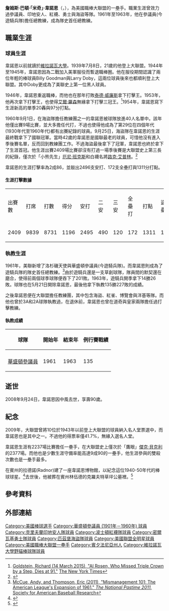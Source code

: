 {{Infobox baseball biography
|name        = 米奇·韋諾恩<br/>Mickey Vernon
|image       = Mickey Vernon 1961.jpg
|image_size  =
|caption     = 
|position    = [[一壘手|一壘手]]/[[總教練_(棒球)|總教練]]
|bats        = 左
|throws      = 左
|birth_date  = {{Birth date|1918|4|22}}
|birth_place = {{USA}}[[賓夕法尼亞州|賓夕法尼亞州]][[馬可斯胡克|馬可斯胡克]]
|death_date  = {{Death date and age|2008|9|24|1918|4|22}}
|death_place = {{USA}}[[賓夕法尼亞州|賓夕法尼亞州]][[梅迪亞_(賓夕法尼亞州)|梅迪亞]]
|debutleague = 美國職棒大聯盟
|debutdate   = 7月8日
|debutyear   = 1939年
|debutteam   = 華盛頓參議員
|finalleague = 美國職棒大聯盟
|finaldate   = 9月27日
|finalyear   = 1960年
|finalteam   = 匹茲堡海盜
|statleague  = 美國職棒大聯盟
|stat1label  = [[打擊率|打擊率]]
|stat1value  = .286
|stat2label  = [[安打|安打]]
|stat2value  = 2495
|stat3label  = [[全壘打|全壘打]]
|stat3value  = 172
|stat4label  = [[打點|打點]]
|stat4value  = 1311
|teams=
'''球員時期'''
* [[明尼蘇達雙城|華盛頓參議員]] ({{mlby|1939}}–{{mlby|1943}},{{mlby|1946}}–{{mlby|1948}})
* [[克里夫蘭印地安人|克里夫蘭印地安人]] ({{mlby|1949}}–{{mlby|1950}})
* [[明尼蘇達雙城|華盛頓參議員]] ({{mlby|1950}}–{{mlby|1955}})
* [[波士頓紅襪|波士頓紅襪]] ({{mlby|1956}}–{{mlby|1957}})
* [[克里夫蘭印地安人|克里夫蘭印地安人]] ({{mlby|1958}})
* [[密爾瓦基勇士|密爾瓦基勇士]] ({{mlby|1959}})
* [[匹茲堡海盜|匹茲堡海盜]] ({{mlby|1960}})
'''總教練時期'''
* [[德克薩斯遊騎兵_(棒球)|華盛頓參議員]] ({{mlby|1961}}–{{mlby|1963}})
|highlights=
* 7×[[美國職棒大聯盟全明星賽|全明星賽]] ([[1946年美國職棒大聯盟全明星賽|1946]],[[1948年美國職棒大聯盟全明星賽|1948]],[[1953年美國職棒大聯盟全明星賽|1953]]–[[1956年美國職棒大聯盟全明星賽|1956]],[[1958年美國職棒大聯盟全明星賽|1958]])
* [[世界大賽|世界大賽]]冠軍 ([[1960年世界大賽|1960]])
* 2×[[美國職棒大聯盟打擊王|美聯打擊王]] (1946,1953)
|hoflink  = 美國國家棒球名人堂暨博物館
|hoftype  = 美國棒球名人堂
|hofdate  = 
|hofvote  = 
|hofmethod= 
}}
'''詹姆斯·巴頓·「米奇」·韋諾恩'''（{{lang-en|James Barton "Mickey" Vernon}}，{{bd|1918年|4月22日|2008年|9月24日|}}），為美國職棒大聯盟的一壘手。職業生涯曾效力過參議員、印地安人、紅襪、勇士與海盜等隊。1961年至1963年，他在參議員(今遊騎兵隊)擔任總教練，成為隊史首任總教練。

==職業生涯==
===球員生涯===
韋諾恩以前就讀於[[維拉諾瓦大學|維拉諾瓦大學]]。1939年7月8日，21歲的他登上大聯盟。1944年至1945年，韋諾恩因為二戰加入美軍服役而暫退職棒圈。他在服役期間認識了兩位年輕的棒球員Billy Goodman與Larry Doby，這兩位球員後來也都順利登上大聯盟。其中Doby更成為了美聯史上第一位黑人球員。

1946年，韋諾恩重返職棒，而他也在那年打敗[[泰德·威廉斯|泰德·威廉斯]]拿下打擊王。1953年，他再次拿下打擊王，也使得[[艾爾·羅森|艾爾·羅森]]無緣拿下打擊三冠王。<ref>[https://www.nytimes.com/2015/03/15/sports/baseball/al-rosen-who-missed-triple-crown-by-a-hit-dies-at-91.html Goldstein, Richard (14 March 2015), "Al Rosen, Who Missed Triple Crown by a Step, Dies at 91."] {{Wayback|url=https://www.nytimes.com/2015/03/15/sports/baseball/al-rosen-who-missed-triple-crown-by-a-hit-dies-at-91.html |date=20210126024656 }} [[The_New_York_Times|The New York Times]]</ref>1954年，韋諾恩寫下生涯新高的單季20轟與97分打點。

1960年9月1日，在海盜隊擔任教練團之一的韋諾恩被球隊放進40人名單中。該年他僅出賽9場比賽，並大多擔任代打，不過也使得他成為了第29位在四個年代(1930年代至1960年代)都有出賽紀錄的球員。9月25日，海盜隊在韋諾恩的生涯最終戰拿下了國聯冠軍。當時42歲的韋諾恩是國聯最老的球員，可惜他沒有進入季後賽名單，反而回到教練團工作。不過海盜最後拿下了冠軍，韋諾恩也終於拿下了生涯首冠。他生涯出賽2409場比賽卻沒有打過一場季後賽是大聯盟史上第三長的紀錄，僅次於「小熊先生」[[厄尼·班克斯|厄尼·班克斯]]和白襪名將[[路克·艾普林|路克·艾普林]]。<ref>{{Cite web |url=https://www.baseball-reference.com/leaders/leaders_most_gamesnops.shtml |title=Baseball Reference |accessdate=2020-08-13 |archive-date=2019-03-27 |archive-url=https://web.archive.org/web/20190327101324/https://www.baseball-reference.com/leaders/leaders_most_gamesnops.shtml |dead-url=no }}</ref>

韋諾恩的生涯打擊率為2成86，並敲出2496支安打、172支全壘打與1311分打點。

====生涯打擊數據====
<div>
{|class="wikitable"
|出賽數
|打席
|打數
|得分
|安打
|二安
|三安
|全壘打
|打點
|盜壘
|保送
|三振
|打擊率
|上壘率
|長打率
|觸身球
|守備率
|-
|2409
|9839
|8731
|1196
|2495
|490
|120
|172
|1311
|137
|955
|869
|.286
|.359
|.428
|49
|.990
|}
</div>

===執教生涯===
1961年，美聯新增了洛杉磯天使與華盛頓參議員(今遊騎兵隊)。而韋諾恩則成為了遊騎兵隊的隊史首任總教練。<ref>[https://sabr.org/research/mis-management-101-american-league-expansion-1961 McCue, Andy, and Thompson, Eric (2011), "Mismanagement 101: The American League's Expansion of 1961." ''The National Pastime 2011,''] {{Wayback|url=https://sabr.org/research/mis-management-101-american-league-expansion-1961 |date=20190706153224 }} [[Society_for_American_Baseball_Research|Society for American Baseball Research]]</ref>由於遊騎兵還是一支草創球隊，隊員間的默契還在磨合，使得前兩個球季球隊便吞下了201敗。1963年，遊騎兵開季拿下14勝26敗。球隊也在5月21日開除韋諾恩，最後他拿下執教135勝227敗的成績。

之後韋諾恩便在大聯盟擔任教練團，其中包含海盜、紅雀、博覽會與洋基等隊。而他也曾於3A和2A球隊執教過，在退休前，韋諾恩也曾在道奇與皇家兩隊擔任過打擊教練。

====執教成績====
{| class="wikitable" Style="text-align: center;font-size:90%"
|-
! rowspan="2"| 球隊
! rowspan="2"| 開始年
! rowspan="2"| 結束年
! colspan="3"| 例行賽戰績
|-
! {{Tooltip|W|Games won}}
! {{Tooltip|L|Games lost}}
! {{Tooltip|Win %|Winning percentage}}
|-
| [[德克薩斯遊騎兵_(棒球)|華盛頓參議員]]
| 1961
| 1963
| 135
| 227
| {{Winning percentage|135|227}}
|}

==逝世==
2008年9月24日，韋諾恩因中風去世，享壽90歲。

==紀念==
2009年，大聯盟曾將10位於1943年以前登上大聯盟的球員納入名人堂票選中，而韋諾恩也是其中之一。不過他的得票率僅41.7%，無緣入選名人堂。

韋諾恩生涯有2237場比賽擔任一壘手，在大聯盟史上僅次於「鷹眼」[[傑克·貝克利|傑克·貝克利]]的2377場。而他也是少數生涯守備率能高達9成90的一壘手，他生涯參與的雙殺次數也是一壘手最多。

在賓州的拉德諾(Radnor)建了一座韋諾恩博物館，以紀念這位1940-50年代的棒球球星。<ref>{{Cite web |url=http://mickeyvernonsportsmuseum.com/ |title=The Mickey Vernon Sports Museum |accessdate=2020-09-16 |archive-date=2019-02-17 |archive-url=https://web.archive.org/web/20190217025644/https://mickeyvernonsportsmuseum.com/ |dead-url=no }}</ref>去世後，他被葬在賓州林伍德的克羅夫特草坪公墓裡。<ref>{{Cite web |url=http://www.baseball-almanac.com/players/player.php?p=vernomi01 |title=Baseball Almanac |accessdate=2020-08-13 |archive-date=2019-05-09 |archive-url=https://web.archive.org/web/20190509224254/http://www.baseball-almanac.com/players/player.php?p=vernomi01 |dead-url=no }}</ref>

==參考資料==
{{Reflist}}

==外部連結==
{{Commons category|Mickey Vernon}}
{{Baseballstats|mlb=123711|espn=27631|br=v/vernomi01|fangraphs=1013416}}

{{1960年世界大賽冠軍匹茲堡海盜隊名單}}

{{DEFAULTSORT:Vernon, Mickey}}
[[Category:美國棒球選手|Category:美國棒球選手]]
[[Category:華盛頓參議員_(1901年－1960年)_球員|Category:華盛頓參議員 (1901年－1960年) 球員]]
[[Category:克里夫蘭印地安人隊球員|Category:克里夫蘭印地安人隊球員]]
[[Category:波士頓紅襪隊球員|Category:波士頓紅襪隊球員]]
[[Category:密爾瓦基勇士隊球員|Category:密爾瓦基勇士隊球員]]
[[Category:匹茲堡海盜隊球員|Category:匹茲堡海盜隊球員]]
[[Category:美國聯盟全明星球員|Category:美國聯盟全明星球員]]
[[Category:美國職棒大聯盟一壘手|Category:美國職棒大聯盟一壘手]]
[[Category:賓夕法尼亞州人|Category:賓夕法尼亞州人]]
[[Category:維拉諾瓦大學野貓棒球隊球員|Category:維拉諾瓦大學野貓棒球隊球員]]